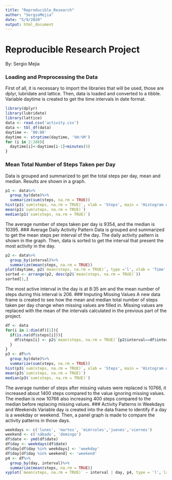 ```yaml
---
title: "Reproducible_Research"
author: "SergioMejia"
date: "5/9/2020"
output: html_document
---
```

Reproducible Research Project
=============================
By: Sergio Mejia

### Loading and Preprocessing the Data
First of all, it is necessary to import the libraries that will be used, those are dplyr, lubridate and lattice. Then, data is loaded and converted to a tibble. Variable daytime is created to get the time intervals in date format.
```r
library(dplyr)
library(lubridate)
library(lattice)
data <- read.csv('activity.csv')
data <- tbl_df(data)
daytime <- '00:00'
daytime <- strptime(daytime, '%H:%M')
for (i in 2:288){
  daytime[i]<-daytime[i-1]+minutes(5)
}
```
### Mean Total Number of Steps Taken per Day
Data is grouped and summarized to get the total steps per day, mean and median. Results are shown in a graph. 
```r
p1 <- data%>%
  group_by(date)%>%
  summarize(sum(steps, na.rm = TRUE))
hist(p1$`sum(steps, na.rm = TRUE)`, xlab = 'Steps', main = 'Histogram of Steps per day')
mean(p1$`sum(steps, na.rm = TRUE)`)
median(p1$`sum(steps, na.rm = TRUE)`)
```
The average number of steps taken per day is 9354, and the median is 10395.
### Average Daily Activity Pattern
Data is grouped and summarized to get the mean steps per interval of the day. The daily activity pattern is shown in the graph. Then, data is sorted to get the interval that present the most activity in the day.
```r
p2 <- data%>%
  group_by(interval)%>%
  summarize(mean(steps, na.rm = TRUE))
plot(daytime, p2$`mean(steps, na.rm = TRUE)`, type ='l', xlab = 'Time', ylab = 'Steps', main = 'Average steps by time of the day')
sorted <- arrange(p2, desc(p2$`mean(steps, na.rm = TRUE)`))
sorted[1,]
```
The most active interval in the day is at 8:35 am and the mean number of steps during this interval is 206.
### Imputing Missing Values
A new data frame is created to see how the mean and median total number of steps taken per day change when missing values are filled in. Missing values are replaced with the mean of the intervals calculated in the previous part of the project.
```r
df <- data
for(i in 1:dim(df)[1]){
  if(is.na(df$steps[i])){
    df$steps[i] <- p2$`mean(steps, na.rm = TRUE)`[p2$interval==df$interval[i]]
  }
}
p3 <- df%>%
  group_by(date)%>%
  summarize(sum(steps, na.rm = TRUE))
hist(p3$`sum(steps, na.rm = TRUE)`, xlab = 'Steps', main = 'Histogram of Steps per day')
mean(p3$`sum(steps, na.rm = TRUE)`)
median(p3$`sum(steps, na.rm = TRUE)`)
```
The average number of steps after missing values were replaced is 10766, it increased about 1400 steps compared to the value ignoring missing values. The median is now 10766 also increasing 400 steps compared to the median before replacing missing values.
### Activity Patterns in Weekdays and Weekends
Variable day is created into the data frame to identify if a day is a weekday or weekend. Then, a panel graph is made to compare the activity patterns in those days.
```r
weekdays <- c('lunes', 'martes', 'miércoles','jueves','viernes')
weekend <- c('sábado', 'domingo')
df$date <- ymd(df$date)
df$day <- weekdays(df$date)
df$day[df$day %in% weekdays] <- 'weekday'
df$day[df$day %in% weekend] <- 'weekend'
p4 <- df%>%
  group_by(day, interval)%>%
  summarize(mean(steps, na.rm = TRUE))
xyplot(`mean(steps, na.rm = TRUE)` ~ interval | day, p4, type = 'l', layout = c(1,2),xlab = 'Time', ylab = 'Steps', main = 'Average steps by time of the day')
```